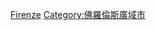 {{Commons category|Municipalities in the metropolitan city of Florence}}

[[Category:托斯卡纳大区市镇|Firenze]]
[[Category:佛羅倫斯廣域市|Category:佛羅倫斯廣域市]]